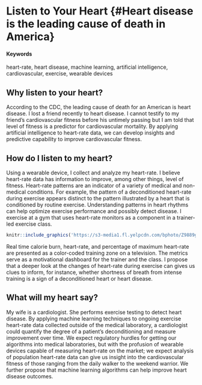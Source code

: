 # Listen to Your Heart {#Heart disease is the leading cause of death in America}

#### Keywords

heart-rate, heart disease, machine learning, artificial intelligence, cardiovascular, exercise, wearable devices

## Why listen to your heart?

According to the CDC, the leading cause of death for an American is heart disease. I lost a friend recently to heart disease. I cannot testify to my friend’s cardiovascular fitness before his untimely passing but I am told that level of fitness is a predictor for cardiovascular mortality. By applying artificial intelligence to heart-rate data, we can develop insights and predictive capability to improve cardiovascular fitness.

## How do I listen to my heart?

Using a wearable device, I collect and analyze my heart-rate. I believe heart-rate data has information to improve, among other things, level of fitness. Heart-rate patterns are an indicator of a variety of medical and non-medical conditions. For example, the pattern of a deconditioned heart-rate during exercise appears distinct to the pattern illustrated by a heart that is conditioned by routine exercise. Understanding patterns in heart rhythms can help optimize exercise performance and possibly detect disease. I exercise at a gym that uses heart-rate monitors as a component in a trainer-led exercise class. 

<!-- ...or include images directly from the web. Cite your sources! -->
```r
knitr::include_graphics('https://s3-media1.fl.yelpcdn.com/bphoto/Z9889ggGZgLJQPIYORkRng/348s.jpg')
```

Real time calorie burn, heart-rate, and percentage of maximum heart-rate are presented as a color-coded training zone on a television. The metrics serve as a motivational dashboard for the trainer and the class. I propose that a deeper look at the changes of heart-rate during exercise can gives us clues to inform, for instance, whether shortness of breath from intense training is a sign of a deconditioned heart or heart disease. 

## What will my heart say?

My wife is a cardiologist. She performs exercise testing to detect heart disease. By applying machine learning techniques to ongoing exercise heart-rate data collected outside of the medical laboratory, a cardiologist could quantify the degree of a patient’s deconditioning and measure improvement over time. We expect regulatory hurdles for getting our algorithms into medical laboratories, but with the profusion of wearable devices capable of measuring heart-rate on the market; we expect analysis of population heart-rate data can give us insight into the cardiovascular fitness of those ranging from the daily walker to the weekend warrior. We further propose that machine learning algorithms can help improve heart disease outcomes.
